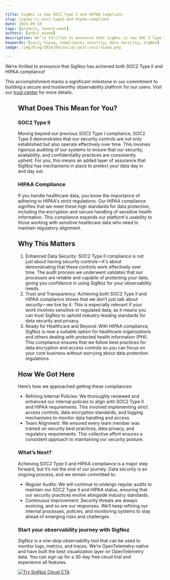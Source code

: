 ```yaml
---

title: SigNoz is now SOC2 Type 2 and HIPAA Compliant
slug: signoz-is-soc2-type2-and-hipaa-compliant
date: 2024-09-18
tags: [product, launch-week]
authors: [ankit_anand]
description: We’re thrilled to announce that SigNoz is now SOC 2 Type II and HIPAA compliant.
keywords: [soc2, hipaa, compliance, security, data security, SigNoz]
image: /img/blog/2024/09/social-post-soc2-hipaa.png

---
```


We’re thrilled to announce that SigNoz has achieved both SOC2 Type II and HIPAA compliance! 

This accomplishment marks a significant milestone in our commitment to building a secure and trustworthy observability platform for our users. Visit our <a href = "https://trust.signoz.io/" target="_blank" >trust center</a> for more details.


<Figure src="/img/blog/2024/09/signoz-is-soc2-type2-and-hipaa-compliant-soc2-hipaa-cover.webp" alt="" caption=""/>



## What Does This Mean for You?


### SOC2 Type II

Moving beyond our previous SOC2 Type I compliance, SOC2 Type II demonstrates that our security controls are not only established but also operate effectively over time. This involves rigorous auditing of our systems to ensure that our security, availability, and confidentiality practices are consistently upheld. For you, this means an added layer of assurance that SigNoz has mechanisms in place to protect your data day in and day out.

### HIPAA Compliance

If you handle healthcare data, you know the importance of adhering to HIPAA's strict regulations. Our HIPAA compliance signifies that we meet these high standards for data protection, including the encryption and secure handling of sensitive health information. This compliance expands our platform's usability to those working with sensitive healthcare data who need to maintain regulatory alignment.

## Why This Matters

1. Enhanced Data Security: SOC2 Type II compliance is not just about having security controls—it's about demonstrating that these controls work effectively over time. The audit process we underwent validates that our processes are reliable and capable of protecting your data, giving you confidence in using SigNoz for your observability needs.
2. Trust and Transparency: Achieving both SOC2 Type II and HIPAA compliance shows that we don’t just talk about security—we live by it. This is especially relevant if your work involves sensitive or regulated data, as it means you can trust SigNoz to uphold industry-leading standards for data security and privacy.
3. Ready for Healthcare and Beyond: With HIPAA compliance, SigNoz is now a suitable option for healthcare organizations and others dealing with protected health information (PHI). This compliance ensures that we follow best practices for data encryption and access controls so you can focus on your core business without worrying about data protection regulations.

## How We Got Here

Here’s how we approached getting these compliances:

- Refining Internal Policies: We thoroughly reviewed and enhanced our internal policies to align with SOC2 Type II and HIPAA requirements. This involved implementing strict access controls, data encryption standards, and logging mechanisms to monitor data handling and access.
- Team Alignment: We ensured every team member was trained on security best practices, data privacy, and regulatory requirements. This collective effort ensures a consistent approach to maintaining our security posture.

### What’s Next?

Achieving SOC2 Type II and HIPAA compliance is a major step forward, but it’s not the end of our journey. Data security is an ongoing process, and we remain committed to:

- Regular Audits: We will continue to undergo regular audits to maintain our SOC2 Type II and HIPAA status, ensuring that our security practices evolve alongside industry standards.
- Continuous Improvement: Security threats are always evolving, and so are our responses. We’ll keep refining our internal processes, policies, and monitoring systems to stay ahead of emerging risks and challenges.

### Start your observability journey with SigNoz

SigNoz is a one-stop observability tool that can be used to monitor logs, metrics, and traces. We’re OpenTelemetry-native and have built the best visualization layer on OpenTelemetry data. You can sign up for a 30-day free cloud trial and experience all features.

[![Try SigNoz Cloud CTA](/img/launch_week/try-signoz-cloud-blog-cta.png)](https://signoz.io/teams/)